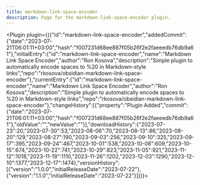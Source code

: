 ---
title: markdown-link-space-encoder
description: Page for the markdown-link-space-encoder plugin.
---


<Plugin plugin={({"id":"markdown-link-space-encoder","addedCommit":{"date":"2023-07-21T06:01:11+03:00","hash":"f007231d68ee887f05b26f2e2faeeedb76db9a61"},"initialEntry":{"id":"markdown-link-space-encoder","name":"Markdown Link Space Encoder","author":"Ron Kosova","description":"Simple plugin to automatically encode spaces to %20 in Markdown-style links","repo":"rkosova/obsidian-markdown-link-space-encoder"},"currentEntry":{"id":"markdown-link-space-encoder","name":"Markdown Link Space Encoder","author":"Ron Kosova","description":"Simple plugin to automatically encode spaces to %20 in Markdown-style links","repo":"rkosova/obsidian-markdown-link-space-encoder"},"changeHistory":[{"property":"Plugin Added","commit":{"date":"2023-07-21T06:01:11+03:00","hash":"f007231d68ee887f05b26f2e2faeeedb76db9a61"},"oldValue":"","newValue":""}],"downloadHistory":{"2023-07-23":20,"2023-07-30":53,"2023-08-06":70,"2023-08-13":86,"2023-08-20":129,"2023-08-27":190,"2023-09-03":256,"2023-09-10":325,"2023-09-17":395,"2023-09-24":467,"2023-10-01":538,"2023-10-08":609,"2023-10-15":674,"2023-10-22":741,"2023-10-29":823,"2023-11-05":921,"2023-11-12":1018,"2023-11-19":1110,"2023-11-26":1202,"2023-12-03":1290,"2023-12-10":1377,"2023-12-17":1474},"versionHistory":[{"version":"1.0.0","initialReleaseDate":"2023-07-22"},{"version":"1.1.0","initialReleaseDate":"2023-07-22"}]})}></Plugin>